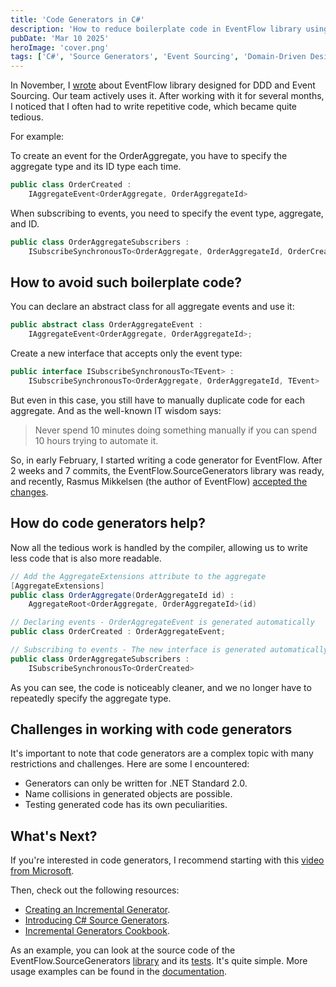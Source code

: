 ```yaml
---
title: 'Code Generators in C#'
description: 'How to reduce boilerplate code in EventFlow library using C# Source Generators'
pubDate: 'Mar 10 2025'
heroImage: 'cover.png'
tags: ['C#', 'Source Generators', 'Event Sourcing', 'Domain-Driven Design']
---
```


In November, I [wrote](https://t.me/yet_another_dev/152) about EventFlow library designed for DDD and Event Sourcing. Our team actively uses it. After working with it for several months, I noticed that I often had to write repetitive code, which became quite tedious.

For example:

To create an event for the OrderAggregate, you have to specify the aggregate type and its ID type each time.

``` cs
public class OrderCreated : 
    IAggregateEvent<OrderAggregate, OrderAggregateId>
```

When subscribing to events, you need to specify the event type, aggregate, and ID.

```cs
public class OrderAggregateSubscribers :
    ISubscribeSynchronousTo<OrderAggregate, OrderAggregateId, OrderCreated>
```

## How to avoid such boilerplate code?

You can declare an abstract class for all aggregate events and use it:

``` cs
public abstract class OrderAggregateEvent : 
    IAggregateEvent<OrderAggregate, OrderAggregateId>;
```

Create a new interface that accepts only the event type:

``` cs
public interface ISubscribeSynchronousTo<TEvent> : 
    ISubscribeSynchronousTo<OrderAggregate, OrderAggregateId, TEvent> 
```

But even in this case, you still have to manually duplicate code for each aggregate. And as the well-known IT wisdom says:

> Never spend 10 minutes doing something manually if you can spend 10 hours trying to automate it.

So, in early February, I started writing a code generator for EventFlow. After 2 weeks and 7 commits, the EventFlow.SourceGenerators library was ready, and recently, Rasmus Mikkelsen (the author of EventFlow) [accepted the changes](https://github.com/eventflow/EventFlow/releases/tag/v1.2.0).

## How do code generators help?

Now all the tedious work is handled by the compiler, allowing us to write less code that is also more readable.

``` cs
// Add the AggregateExtensions attribute to the aggregate
[AggregateExtensions]
public class OrderAggregate(OrderAggregateId id) :
    AggregateRoot<OrderAggregate, OrderAggregateId>(id)

// Declaring events - OrderAggregateEvent is generated automatically
public class OrderCreated : OrderAggregateEvent;

// Subscribing to events - The new interface is generated automatically
public class OrderAggregateSubscribers :
    ISubscribeSynchronousTo<OrderCreated>
```

As you can see, the code is noticeably cleaner, and we no longer have to repeatedly specify the aggregate type.

## Challenges in working with code generators

It's important to note that code generators are a complex topic with many restrictions and challenges. Here are some I encountered:

- Generators can only be written for .NET Standard 2.0.
- Name collisions in generated objects are possible.
- Testing generated code has its own peculiarities.

## What's Next?

If you're interested in code generators, I recommend starting with this [video from Microsoft](https://youtu.be/KTsyS3rDUgg).

Then, check out the following resources:

- [Creating an Incremental Generator](https://andrewlock.net/creating-a-source-generator-part-1-creating-an-incremental-source-generator/).
- [Introducing C# Source Generators](https://devblogs.microsoft.com/dotnet/introducing-c-source-generators/).
- [Incremental Generators Cookbook](https://github.com/dotnet/roslyn/blob/main/docs/features/incremental-generators.cookbook.md).

As an example, you can look at the source code of the EventFlow.SourceGenerators [library](https://github.com/eventflow/EventFlow/tree/develop-v1/Source/EventFlow.SourceGenerators) and its [tests](https://github.com/eventflow/EventFlow/tree/develop-v1/Source/EventFlow.SourceGenerators.Tests). It's quite simple. More usage examples can be found in the [documentation](https://geteventflow.net/additional/source-generation/).
